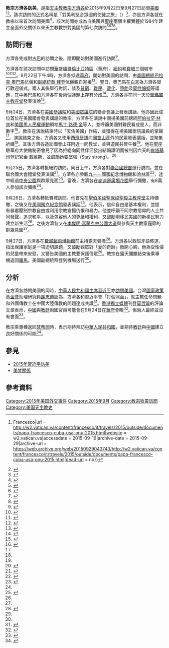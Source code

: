 {{NoteTA
|G1=People}}
{{Infobox event
| title                    = 對美利堅合眾國的使徒之旅
| image                    = Pope Francis and President Obama.jpg
| image_size               = 250px
| caption                  = 訪美的教宗方濟各與美國總統奧巴馬，攝於白宮東翼
| native_name              =
| native_name_lang         =
| english_name             =
| date                     = 2015年9月22日至27日
| time                     =
| venue                    = 請看[[教宗方濟各訪美#訪問行程|訪問行程]]一段
| place                    = [[華盛頓哥倫比亞特區|華盛頓哥倫比亞特區]]<br/>[[紐約市|紐約市]]（[[聯合國總部|聯合國總部]]）<br/>[[費城|費城]]
| cause                    = 
| organisers               =
| blank_label              = 
| blank_data               = 
| website                  = [http://www.usccb.org/about/leadership/holy-see/francis/papal-visit-2015/ USCCB Papal Visit 2015]
}}
'''教宗方濟各訪美'''，是指[[天主教|天主教]][[教宗|教宗]][[方濟各_(教宗)|方濟各]]於2015年9月22日至9月27日訪問[[美國|美國]]<ref>{{Cite web|title = Viaggio Apostolico del Santo Padre a Cuba, negli Stati Uniti d'America e Visita alla Sede dell'Organizzazione delle Nazioni Unite (19–28 settembre 2015) {{!}} Francesco|url = http://w2.vatican.va/content/francesco/it/travels/2015/outside/documents/papa-francesco-cuba-usa-onu-2015.html|website = w2.vatican.va|accessdate = 2015-09-16|archive-date = 2015-09-29|archive-url = https://web.archive.org/web/20150929043743/http://w2.vatican.va/content/francesco/it/travels/2015/outside/documents/papa-francesco-cuba-usa-onu-2015.html|dead-url = no}}</ref><ref name="foxn_Agui">{{Cite web | title = A guide to seeing the pope in Philadelphia on the last weekend in September | author = Associated Press | work = Fox News | date = 2015-09-16 | accessdate = 2015-09-16 | url = http://www.foxnews.com/us/2015/08/16/guide-to-seeing-pope-in-philadelphia-on-last-weekend-in-september/ | quote =  | archive-url = https://web.archive.org/web/20150920231514/http://www.foxnews.com/us/2015/08/16/guide-to-seeing-pope-in-philadelphia-on-last-weekend-in-september/ | archive-date = 2015-09-20 | dead-url = yes }}</ref>。該次訪問的正式名稱是「對美利堅合眾國的使徒之旅」（{{lang|en|Apostolic Journey to the United States of America}}）<ref>{{cite web|title=Schedule: 2015 Apostolic Journey Of Pope Francis To The United States Of America|date=2015-06-30|publisher=United States Conference of Catholic Bishops|accessdate=2015-09-28|url=http://www.usccb.org/about/leadership/holy-see/francis/papal-visit-2015/2015-papal-visit-schedule.cfm|archive-date=2015-09-29|archive-url=https://web.archive.org/web/20150929014020/http://www.usccb.org/about/leadership/holy-see/francis/papal-visit-2015/2015-papal-visit-schedule.cfm|dead-url=no}}</ref>，亦是方濟各就任教宗以來首次訪問美國<ref name="roll_Pope">{{Cite news | title = Pope Francis' American Crusade | last = Binelli | first = Mark | work = Rolling Stone | date = 2015-09-10 | accessdate = 2015-09-20 | url = http://www.rollingstone.com/politics/news/pope-francis-american-crusade-20150910 | language =  | quote =  | archive-date = 2015-09-23 | archive-url = https://web.archive.org/web/20150923222909/http://www.rollingstone.com/politics/news/pope-francis-american-crusade-20150910 | dead-url = no }}</ref>，該次訪問亦成為自[[美國|美國]]與[[聖座|聖座]]兩個主權實體於1984年建立全面外交關係以來天主教教宗對美國的第七次訪問<ref name="uscc_Sche">{{cite web | title = Schedule: 2015 Apostolic Journey of Pope Francis to the United States of America | author =  | work = United States Conference of Catholic Bishops | date = 2015-06-30 | accessdate = 2015-09-09 | url = http://www.usccb.org/about/leadership/holy-see/francis/papal-visit-2015/2015-papal-visit-schedule.cfm | quote =  | archive-date = 2015-09-09 | archive-url = https://web.archive.org/web/20150909190630/http://www.usccb.org/about/leadership/holy-see/francis/papal-visit-2015/2015-papal-visit-schedule.cfm | dead-url = no }}</ref><ref>{{Cite web|title = Pope Francis Philadelphia Mass tickets go in 30 seconds - CNN.com|url = http://www.cnn.com/2015/09/09/world/pope-philadelphia-mass/index.html|website = CNN|accessdate = 2015-09-16|archive-date = 2015-09-13|archive-url = https://web.archive.org/web/20150913014152/http://www.cnn.com/2015/09/09/world/pope-philadelphia-mass/index.html|dead-url = no}}</ref><ref name="phil_Pope">{{Cite news|title = Pope Francis expert: Papal panic nothing new|last = Terruso|first = Julia|work = Philly.com|date = 2015-09-01|accessdate = 2015-09-20|url = http://www.philly.com/philly/blogs/real-time/Pope-Francis-expert-All-will-be-well.html|language = |quote = |archive-date = 2015-09-25|archive-url = https://web.archive.org/web/20150925144005/http://www.philly.com/philly/blogs/real-time/Pope-Francis-expert-All-will-be-well.html|dead-url = no}}</ref><ref>{{Cite news|title = Pope Francis' Visit to U.S. Is His First Ever, for Several Reasons|url = http://www.nytimes.com/2015/09/06/us/pope-francis-is-coming-to-america-after-avoiding-it-for-78-years.html|newspaper = The New York Times|date = 2015-09-05|access-date = 2015-09-06|issn = 0362-4331|first = Laurie|last = Goodstein|archive-date = 2015-09-06|archive-url = https://web.archive.org/web/20150906040027/http://www.nytimes.com/2015/09/06/us/pope-francis-is-coming-to-america-after-avoiding-it-for-78-years.html|dead-url = no}}</ref>。

==訪問行程==
{{UTC-4}}
方濟各完成對[[古巴|古巴]]的訪問之後，隨即開始對美國進行訪問<ref name="Catholic Herald">{{cite news|url=http://www.catholicherald.co.uk/news/2015/06/30/full-schedule-of-popes-visit-to-cuba-and-the-us-released/|title=Full schedule of Pope’s visit to Cuba and the US released|publisher=Catholic Herald|date=2015-06-30|accessdate=2015-09-29|archive-url=https://web.archive.org/web/20150923135821/http://www.catholicherald.co.uk/news/2015/06/30/full-schedule-of-popes-visit-to-cuba-and-the-us-released/|archive-date=2015-09-23|dead-url=yes}}</ref>。

方濟各在該次訪問中訪問[[華盛頓哥倫比亞特區|華盛頓哥倫比亞特區]]（華府）、[[紐約|紐約]]和[[費城|費城]]三個城市<ref>{{Cite web|title = Pope Francis schedule for Cuba and U.S. trips - CNN.com|url = http://www.cnn.com/2015/09/11/world/pope-francis-schedule-cuba-u-s-/index.html|website = CNN|accessdate = 2015-09-16|archive-date = 2015-09-16|archive-url = https://web.archive.org/web/20150916022026/http://www.cnn.com/2015/09/11/world/pope-francis-schedule-cuba-u-s-/index.html|dead-url = no}}</ref><ref>{{Cite news|title = Pope Francis' Schedule for His U.S. Visit|url = http://www.nytimes.com/interactive/2015/08/28/us/papal-visit-schedule.html|newspaper = The New York Times|date = 2015-09-05|access-date = 2015-09-16|issn = 0362-4331|archive-date = 2015-09-17|archive-url = https://web.archive.org/web/20150917122005/http://www.nytimes.com/interactive/2015/08/28/us/papal-visit-schedule.html|dead-url = no}}</ref><ref>{{Cite news|title = To Glimpse Pope Francis, Ticket or Patience Is Required|url = http://www.nytimes.com/2015/09/11/us/pope-francis-united-states-tickets.html|newspaper = The New York Times|date = 2015-09-10|access-date = 2015-09-16|issn = 0362-4331|first = Vivian|last = Yee|archive-date = 2015-09-15|archive-url = https://web.archive.org/web/20150915014419/http://www.nytimes.com/2015/09/11/us/pope-francis-united-states-tickets.html|dead-url = no}}</ref>。9月22日下午4時，方濟各抵達[[華府|華府]]，開始對美國的訪問，由[[美國總統|美國總統]][[巴拉克·奧巴馬|巴拉克·奧巴馬]]伉儷和[[美國副總統|副總統]][[喬·拜登|喬·拜登]]伉儷親自迎接<ref>{{cite news|url=http://www.worldjournal.com/3443344/article-%E6%95%99%E5%AE%97%E6%8A%B5%E7%BE%8E%E8%A8%AA%E5%95%8F-%E6%AD%90%E5%B7%B4%E9%A6%AC%E8%A6%AA%E8%87%AA%E8%BF%8E%E6%8E%A5/|title=教宗抵美訪問 歐巴馬親自迎接|publisher=世界日報|date=2015-09-22|accessdate=2015-09-29|deadurl=yes|archiveurl=https://web.archive.org/web/20150928013252/http://www.worldjournal.com/3443344/article-%E6%95%99%E5%AE%97%E6%8A%B5%E7%BE%8E%E8%A8%AA%E5%95%8F-%E6%AD%90%E5%B7%B4%E9%A6%AC%E8%A6%AA%E8%87%AA%E8%BF%8E%E6%8E%A5/|archivedate=2015-09-28}}</ref>。翌日，奧巴馬在[[白宮|白宮]]為方濟各舉行歡迎儀式，兩人其後舉行對話，談及[[貧窮|貧窮]]、[[難民|難民]]、[[暖化|暖化]]、[[墮胎|墮胎]]及[[同性婚姻|同性婚姻]]等議題，其中奧巴馬和方濟各在後兩個議題上存有分歧<ref>{{cite news|url=http://news.tvb.com/world/560300546db28ce13a00000b|title=奧巴馬白宮晤教宗方濟各 舉行歡迎儀式|publisher=無綫新聞|date=2015-09-24|accessdate=2015-09-29|archive-date=2015-10-01|archive-url=https://web.archive.org/web/20151001110814/http://news.tvb.com/world/560300546db28ce13a00000b|dead-url=no}}</ref>。方濟各亦在同一天於[[聖瑪竇主教座堂_(華盛頓)|聖瑪竇主教座堂]]發表演說<ref>{{cite news|url=http://www.kwongwah.com.my/?p=19579|title=方济各访美主持弥撒　不容教会发生性侵丑闻|publisher=光華日報|date=2015-09-24|accessdate=2015-09-29|archive-url=https://web.archive.org/web/20151001174907/http://www.kwongwah.com.my/?p=19579|archive-date=2015-10-01|dead-url=yes}}</ref>。

9月24日，方濟各在[[美國參議院|美國參議院]]和[[美國眾議院|美國眾議院]]的聯合會議上發表講話，他亦因此成位首位在美國國會發表講話的教宗。方濟各在演說中讚揚美國前總統[[阿伯拉罕·林肯|阿伯拉罕·林肯]]和[[美國黑人民權運動|美國黑人民權運動]]領袖[[馬丁·路德·金|馬丁·路德·金]]等人，並呼籲美國對難民看成是人，而非數字<ref name=bbczh1>{{cite news|url=http://www.bbc.com/zhongwen/simp/world/2015/09/150924_pope_us_speech|title=教皇方济各美国国会讲话吁注意移民问题|publisher=BBC中文網|date=2015-09-24|accessdate=2015-09-29|archive-date=2015-09-27|archive-url=https://web.archive.org/web/20150927223918/http://www.bbc.com/zhongwen/simp/world/2015/09/150924_pope_us_speech|dead-url=no}}</ref>。教宗在演說結束時以「天佑美國」作結，並獲得在場美國兩院議員的掌聲<ref name=bbczh1 />。演說結束之後，方濟各又使用[[西班牙語|西班牙語]]向[[國會山莊|國會山莊]]外的民眾發表講話，並聚集祈禱<ref name=bbczh1 />。其後方濟各造訪國會山莊附近一間教堂，並與遊民共晉午餐<ref name=bbczh1 />。他在聖座駐華府大使館秘密會見了因為拒絕向同性伴侶發出結婚證明而被判囚六天的[[肯塔基州|肯塔基州]]登記官[[金‧戴維斯|金‧戴維斯]]，並鼓勵她要堅強（Stay strong）。<ref>{{cite news|url=http://www.usatoday.com/story/news/nation/2015/09/30/vatican-quiet-claim-pope-met-kim-davis/73078774/|title=Vatican confirms pope met with Kim Davis|publisher=今日美國報|date=2015-09-24|accessdate=2015-09-30|archive-date=2015-10-02|archive-url=https://web.archive.org/web/20151002191554/http://www.usatoday.com/story/news/nation/2015/09/30/vatican-quiet-claim-pope-met-kim-davis/73078774/|dead-url=no}}</ref>

9月25日，方濟各轉抵紐約訪問。同日上午，方濟各對[[聯合國總部|聯合國總部]]進行訪問，並在聯合國大會禮堂發表演講<ref>{{cite news|url=http://www.unmultimedia.org/radio/chinese/archives/239036/#.VgtC3npViko|title=罗马天主教教皇方济各首次到访联合国—— 联大主旨演讲倡议保护环境、避免战争、弘扬博爱与人权|publisher=聯合國電台|date=2015-09-25|accessdate=2015-09-29|archive-date=2015-10-02|archive-url=https://web.archive.org/web/20151002005036/http://www.unmultimedia.org/radio/chinese/archives/239036/#.VgtC3npViko|dead-url=no}}</ref>。方濟各亦參觀[[九一一國家紀念博物館|九一一國家紀念博物館]]和[[哈林區|哈林區]]<ref name=bbczh2>{{cite news|url=http://www.bbc.com/zhongwen/trad/world/2015/09/150925_pope_nyc_un|title=教宗聯大發表演講呼籲尊重人類環境權利|publisher=BBC中文網|date=2015-09-25|accessdate=2015-09-29|archive-date=2015-09-29|archive-url=https://web.archive.org/web/20150929023903/http://www.bbc.com/zhongwen/trad/world/2015/09/150925_pope_nyc_un|dead-url=no}}</ref>，途中經過[[中央公園_(紐約市)|中央公園]]與群眾見面<ref name=wwp>{{cite news|url=http://paper.wenweipo.com/2015/09/27/GJ1509270023.htm|title=紐約8萬人見教宗 逼爆中央公園|publisher=文匯報|date=2015-09-27|accessdate=2015-09-29|archive-date=2015-10-01|archive-url=https://web.archive.org/web/20151001050846/http://paper.wenweipo.com/2015/09/27/GJ1509270023.htm|dead-url=no}}</ref>。當晚，方濟各在[[麥迪遜廣場花園|麥迪遜廣場花園]]舉行彌撒，有8萬人參加該次彌撒<ref name=bbczh2 />。

9月26日，方濟各轉抵費城訪問。他首先在[[聖伯多祿聖保祿聖殿主教座堂_(費城)|聖伯多祿聖保祿聖殿主教座堂]]主持彌撒，之後又在[[美國獨立紀念館|美國獨立紀念館]]發表講話<ref name=singtaoca>{{cite news|url=http://toronto.singtao.ca/364601/2015-09-27/post-%E8%BD%89%E6%8A%B5%E8%B2%BB%E5%9F%8E%E3%80%80%E6%96%B9%E6%BF%9F%E5%90%84%E4%BF%83%E5%A5%B3%E6%95%99%E5%BE%92%E6%8D%8D%E8%A1%9B%E6%95%99%E6%9C%83/?variant=zh-hk|title=轉抵費城　方濟各促女教徒捍衞教會|publisher=多倫多星島日報|date=2015-09-27|accessdate=2015-09-29|archive-url=https://web.archive.org/web/20151001083525/http://toronto.singtao.ca/364601/2015-09-27/post-%E8%BD%89%E6%8A%B5%E8%B2%BB%E5%9F%8E%E3%80%80%E6%96%B9%E6%BF%9F%E5%90%84%E4%BF%83%E5%A5%B3%E6%95%99%E5%BE%92%E6%8D%8D%E8%A1%9B%E6%95%99%E6%9C%83/?variant=zh-hk|archive-date=2015-10-01|dead-url=yes}}</ref>。他表示，信仰自由是基本權利，並提有暴君壓制宗教自由或利用宗教宣揚仇恨和暴力。他並呼籲不同宗教信仰的人士共同發聲，追求和平，以及包容他人的尊嚴和權利，又鼓勵剛移民美國的新移民努力建立新生活<ref name=singtaoca />。之後方濟各又在[[本傑明·富蘭克林公園大道|本傑明·富蘭克林公園大道]]與參與天主教家庭節的群眾見面<ref name=wwp />。

9月27日，方濟各在[[費城藝術博物館|費城藝術博物館]]前主持露天彌撒<ref name=lhb>{{cite news|url=http://udn.com/news/story/7582/1214968-%E6%96%B9%E6%BF%9F%E5%90%84%E8%A8%AA%E7%BE%8E%E8%A1%8C-%E9%9C%B2%E5%A4%A9%E5%BD%8C%E6%92%92%E6%8E%80%E9%AB%98%E6%BD%AE|title=方濟各訪美行 露天彌撒掀高潮|publisher=聯合報|date=2015-09-28|accessdate=2015-09-29|archive-date=2015-09-30|archive-url=https://web.archive.org/web/20150930010846/http://udn.com/news/story/7582/1214968-%E6%96%B9%E6%BF%9F%E5%90%84%E8%A8%AA%E7%BE%8E%E8%A1%8C-%E9%9C%B2%E5%A4%A9%E5%BD%8C%E6%92%92%E6%8E%80%E9%AB%98%E6%BD%AE|dead-url=no}}</ref>。方濟各以西班牙語佈道，指出保護家庭是一項迫切課題，又鼓勵觀眾對「愛的奇跡」敞開心胸，他為受性侵的兒童帶來安慰，又警告美國的主教要保護信眾<ref name=lhb />。教宗在露天彌撒結束後乘專機返回[[羅馬|羅馬]]。美國副總統拜登到機場送行<ref name=lhb />。

==分析==
在方濟各訪問美國的同時，[[中華人民共和國主席|中華人民共和國主席]][[習近平|習近平]]亦[[2015年習近平訪美|訪問美國]]。台灣[[國家政策基金會|國家政策基金會]]助理研究員[[謝志傳|謝志傳]]認為，方濟各和習近平會「打個照面」，就主教任命問題和外國傳教士在中國大陸傳教的問題達成共識<ref>{{cite news|url=http://money.chinatimes.com/news/news-content.aspx?id=20150925000891&cid=1208|title=震撼 習近平與教宗傳將碰面|publisher=中國時報|date=2015-09-25|accessdate=2015-09-29|archive-url=https://web.archive.org/web/20151006065320/http://money.chinatimes.com/news/news-content.aspx?id=20150925000891&cid=1208|archive-date=2015-10-06|dead-url=yes}}</ref>。[[香港獨立媒體|香港獨立媒體]]刊登[[莫哲暐|莫哲暐]]的評論文章表示，[[中國|中國]]與[[教廷|教廷]]兩國官員可能會在9月24日在[[華府|華府]]會晤<ref>{{cite news|url=http://www.inmediahk.net/node/1037587|title=教宗、習總同訪美，中梵建交可預期？|publisher=香港獨立媒體|date=2015-09-21|accessdate=2015-09-29|archive-date=2015-10-07|archive-url=https://web.archive.org/web/20151007171100/http://www.inmediahk.net/node/1037587|dead-url=no}}</ref>。但兩人最終並沒有會面<ref>{{cite news|url=http://udn.com/news/story/8299/1209810-%E4%B8%8D%E5%BC%B7%E7%A2%B0%EF%BC%81%E6%95%99%E5%AE%97%E9%9B%A2%E9%96%8B-%E7%BF%92%E8%BF%91%E5%B9%B3%E6%89%8D%E6%8A%B5%E8%8F%AF%E5%BA%9C|title=不強碰！教宗離開 習近平才抵華府|publisher=聯合報|date=2015-09-25|accessdate=2015-09-29|archive-date=2015-09-28|archive-url=https://web.archive.org/web/20150928030615/http://udn.com/news/story/8299/1209810-%E4%B8%8D%E5%BC%B7%E7%A2%B0%EF%BC%81%E6%95%99%E5%AE%97%E9%9B%A2%E9%96%8B-%E7%BF%92%E8%BF%91%E5%B9%B3%E6%89%8D%E6%8A%B5%E8%8F%AF%E5%BA%9C|dead-url=no}}</ref>。

教宗乘專機返回[[梵蒂岡|梵蒂岡]]時，表示期待拜訪[[中華人民共和國|中華人民共和國]]，並期待[[教廷|教廷]]與[[中國|中國]]建立良好關係的可能<ref>{{cite news|url=http://news.wenweipo.com/2015/09/29/IN1509290026.htm|title=教皇再稱希望訪華:我熱愛中國人民|publisher=文匯報|date=2015-09-29|accessdate=2015-09-29|archive-date=2016-03-04|archive-url=https://web.archive.org/web/20160304062711/http://news.wenweipo.com/2015/09/29/IN1509290026.htm|dead-url=no}}</ref>。

==參見==
*[[2015年習近平訪美|2015年習近平訪美]]
*[[美梵關係|美梵關係]]

==參考資料==
{{Reflist|2}}

[[Category:2015年美国外交事件|Category:2015年美国外交事件]]
[[Category:2015年9月|Category:2015年9月]]
[[Category:教宗牧靈訪問|Category:教宗牧靈訪問]]
[[Category:美国天主教史|Category:美国天主教史]]